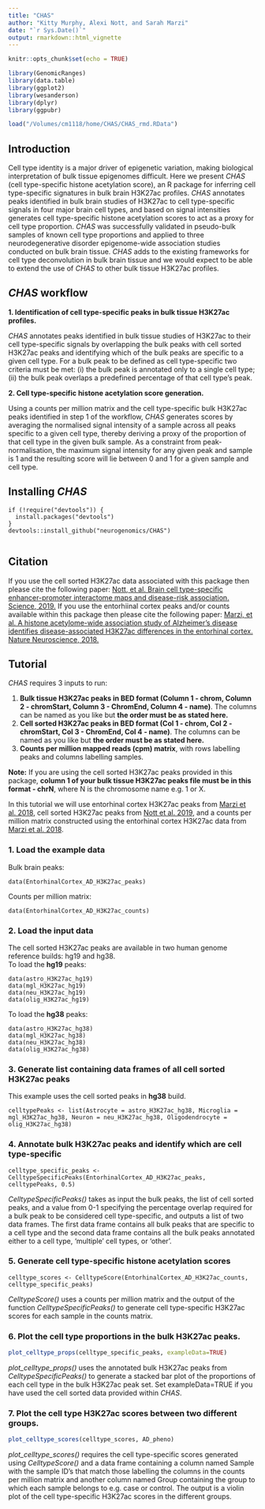 ```yaml
---
title: "CHAS"
author: "Kitty Murphy, Alexi Nott, and Sarah Marzi"
date: "`r Sys.Date()`"
output: rmarkdown::html_vignette
---
```


```r
knitr::opts_chunk$set(echo = TRUE)

library(GenomicRanges)
library(data.table)
library(ggplot2)
library(wesanderson)
library(dplyr)
library(ggpubr)
```

```r
load("/Volumes/cm1118/home/CHAS/CHAS_rmd.RData")
```

## Introduction

Cell type identity is a major driver of epigenetic variation, making biological interpretation of bulk tissue epigenomes difficult. Here we present *CHAS* (cell type-specific histone acetylation score), an R package for inferring cell type-specific signatures in bulk brain H3K27ac profiles. *CHAS* annotates peaks identified in bulk brain studies of H3K27ac to cell type-specific signals in four major brain cell types, and based on signal intensities generates cell type-specific histone acetylation scores to act as a proxy for cell type proportion. *CHAS* was successfully validated in pseudo-bulk samples of known cell type proportions and applied to three neurodegenerative disorder epigenome-wide association studies conducted on bulk brain tissue. *CHAS* adds to the existing frameworks for cell type deconvolution in bulk brain tissue and we would expect to be able to extend the use of *CHAS* to other bulk tissue H3K27ac profiles. 

## *CHAS* workflow 

**1. Identification of cell type-specific peaks in bulk tissue H3K27ac profiles.**

*CHAS* annotates peaks identified in bulk tissue studies of H3K27ac to their cell type-specific signals by overlapping the bulk peaks with cell sorted H3K27ac peaks and identifying which of the bulk peaks are specific to a given cell type. For a bulk peak to be defined as cell type-specific two criteria must be met: (i) the bulk peak is annotated only to a single cell type; (ii) the bulk peak overlaps a predefined percentage of that cell type’s peak.

**2. Cell type-specific histone acetylation score generation.**

Using a counts per million matrix and the cell type-specific bulk H3K27ac peaks identified in step 1 of the workflow, *CHAS* generates scores by averaging the normalised signal intensity of a sample across all peaks specific to a given cell type, thereby deriving a proxy of the proportion of that cell type in the given bulk sample. As a constraint from peak-normalisation, the maximum signal intensity for any given peak and sample is 1 and the resulting score will lie between 0 and 1 for a given sample and cell type.

## Installing *CHAS* 

```
if (!require("devtools")) {
  install.packages("devtools")
}
devtools::install_github("neurogenomics/CHAS")


```

## Citation

If you use the cell sorted H3K27ac data associated with this package 
then please cite the following paper: 
[Nott, et al. Brain cell type-specific enhancer-promoter interactome maps and disease-risk association. Science, 2019.](https://science.sciencemag.org/content/366/6469/1134.abstract)
If you use the entorhiinal cortex peaks and/or counts available within this package
then please cite the following paper: 
[Marzi, et al. A histone acetylome-wide association study of Alzheimer’s disease identifies disease-associated H3K27ac differences in the entorhinal cortex. Nature Neuroscience, 2018.](https://www.nature.com/articles/s41593-018-0253-7#Sec11)


## Tutorial 

*CHAS* requires 3 inputs to run:

1. **Bulk tissue H3K27ac peaks in BED format (Column 1 - chrom, Column 2 - chromStart, Column 3 - ChromEnd, Column 4 - name)**. The columns can be named as you like but __the order must be as stated here.__ 
2. **Cell sorted H3K27ac peaks in BED format (Col 1 - chrom, Col 2 - chromStart, Col 3 - ChromEnd, Col 4 - name)**. The columns can be named as you like but __the order must be as stated here.__ 
3. **Counts per million mapped reads (cpm) matrix**, with rows labelling peaks and columns labelling samples.

**Note:** If you are using the cell sorted H3K27ac peaks provided in this package, **column 1 of your bulk tissue H3K27ac peaks file must be in this format - chrN**, where N is the chromosome name e.g. 1 or X. 

In this tutorial we will use entorhinal cortex H3K27ac peaks from [Marzi et al. 2018](https://www.nature.com/articles/s41593-018-0253-7), cell sorted H3K27ac peaks from [Nott et al. 2019](https://science.sciencemag.org/content/366/6469/1134.long), and a counts per million matrix constructed using the entorhinal cortex H3K27ac data from [Marzi et al. 2018](https://www.nature.com/articles/s41593-018-0253-7). 

### 1. Load the example data

Bulk brain peaks: 
```
data(EntorhinalCortex_AD_H3K27ac_peaks)
```

Counts per million matrix: 
```
data(EntorhinalCortex_AD_H3K27ac_counts)
```

### 2. Load the input data

<p>The cell sorted H3K27ac peaks are available in two human genome reference builds: hg19 and hg38.<br> 
To load the **hg19** peaks:</p>

```
data(astro_H3K27ac_hg19)
data(mgl_H3K27ac_hg19)
data(neu_H3K27ac_hg19)
data(olig_H3K27ac_hg19)
```

To load the **hg38** peaks:

```
data(astro_H3K27ac_hg38)
data(mgl_H3K27ac_hg38)
data(neu_H3K27ac_hg38)
data(olig_H3K27ac_hg38)
```


### 3. Generate list containing data frames of all cell sorted H3K27ac peaks

This example uses the cell sorted peaks in **hg38** build. 

```
celltypePeaks <- list(Astrocyte = astro_H3K27ac_hg38, Microglia = mgl_H3K27ac_hg38, Neuron = neu_H3K27ac_hg38, Oligodendrocyte = olig_H3K27ac_hg38)
```

### 4. Annotate bulk H3K27ac peaks and identify which are cell type-specific

```
celltype_specific_peaks <- CelltypeSpecificPeaks(EntorhinalCortex_AD_H3K27ac_peaks, celltypePeaks, 0.5) 
```

*CelltypeSpecificPeaks()* takes as input the bulk peaks, the list of cell sorted peaks, and a value from 0-1 specifying the percentage overlap required for a bulk peak to be considered cell type-specific, and outputs a list of two data frames. The first data frame contains all bulk peaks that are specific to a cell type and the second data frame contains all the bulk peaks annotated either to a cell type, 'multiple' cell types, or 'other'. 

### 5. Generate cell type-specific histone acetylation scores
```
celltype_scores <- CelltypeScore(EntorhinalCortex_AD_H3K27ac_counts, celltype_specific_peaks) 
```

*CelltypeScore()* uses a counts per million matrix and the output of the function *CelltypeSpecificPeaks()* to generate cell type-specific H3K27ac scores for each sample in the counts matrix. 

### 6. Plot the cell type proportions in the bulk H3K27ac peaks. 

``` r
plot_celltype_props(celltype_specific_peaks, exampleData=TRUE)
```

*plot_celltype_props()* uses the annotated bulk H3K27ac peaks from *CelltypeSpecificPeaks()* to generate a stacked bar plot of the proportions of each cell type in the bulk H3K27ac peak set. Set exampleData=TRUE if you have used the cell sorted data provided within *CHAS*.

### 7. Plot the cell type H3K27ac scores between two different groups.

``` r
plot_celltype_scores(celltype_scores, AD_pheno)
```


*plot_celltype_scores()* requires the cell type-specific scores generated using *CelltypeScore()* and a data frame containing a column named Sample with the sample ID's that match those labelling the columns in the counts per million matrix and another column named Group containing the group to which each sample belongs to e.g. case or control. The output is a violin plot of the cell type-specific H3K27ac scores in the different groups. 
